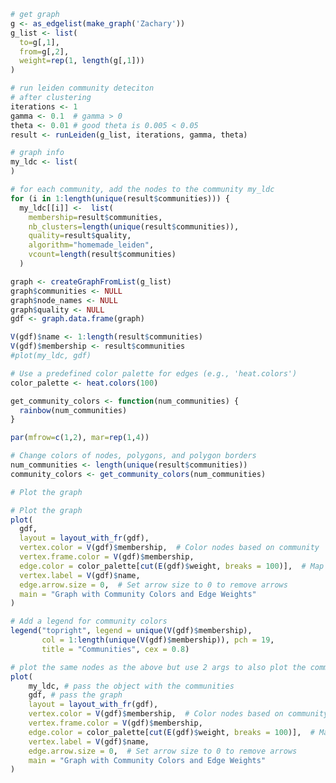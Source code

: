 ```r
# get graph
g <- as_edgelist(make_graph('Zachary'))
g_list <- list(
  to=g[,1],
  from=g[,2],
  weight=rep(1, length(g[,1]))
)

# run leiden community deteciton
# after clustering
iterations <- 1
gamma <- 0.1  # gamma > 0
theta <- 0.01 # good theta is 0.005 < 0.05
result <- runLeiden(g_list, iterations, gamma, theta)

# graph info
my_ldc <- list(
)

# for each community, add the nodes to the community my_ldc
for (i in 1:length(unique(result$communities))) {
  my_ldc[[i]] <-  list(
    membership=result$communities,
    nb_clusters=length(unique(result$communities)),
    quality=result$quality,
    algorithm="homemade_leiden",
    vcount=length(result$communities)
  )

graph <- createGraphFromList(g_list)
graph$communities <- NULL
graph$node_names <- NULL
graph$quality <- NULL
gdf <- graph.data.frame(graph)

V(gdf)$name <- 1:length(result$communities)
V(gdf)$membership <- result$communities
#plot(my_ldc, gdf)

# Use a predefined color palette for edges (e.g., 'heat.colors')
color_palette <- heat.colors(100)

get_community_colors <- function(num_communities) {
  rainbow(num_communities)
}

par(mfrow=c(1,2), mar=rep(1,4))

# Change colors of nodes, polygons, and polygon borders
num_communities <- length(unique(result$communities))
community_colors <- get_community_colors(num_communities)

# Plot the graph

# Plot the graph
plot(
  gdf,
  layout = layout_with_fr(gdf),
  vertex.color = V(gdf)$membership,  # Color nodes based on community
  vertex.frame.color = V(gdf)$membership,
  edge.color = color_palette[cut(E(gdf)$weight, breaks = 100)],  # Map edge color from cold to hot
  vertex.label = V(gdf)$name,
  edge.arrow.size = 0,  # Set arrow size to 0 to remove arrows
  main = "Graph with Community Colors and Edge Weights"
)

# Add a legend for community colors
legend("topright", legend = unique(V(gdf)$membership),
       col = 1:length(unique(V(gdf)$membership)), pch = 19,
       title = "Communities", cex = 0.8)

# plot the same nodes as the above but use 2 args to also plot the communities as polygons
plot(
    my_ldc, # pass the object with the communities
    gdf, # pass the graph
    layout = layout_with_fr(gdf),
    vertex.color = V(gdf)$membership,  # Color nodes based on community
    vertex.frame.color = V(gdf)$membership,
    edge.color = color_palette[cut(E(gdf)$weight, breaks = 100)],  # Map edge color from cold to hot
    vertex.label = V(gdf)$name,
    edge.arrow.size = 0,  # Set arrow size to 0 to remove arrows
    main = "Graph with Community Colors and Edge Weights"
)


```